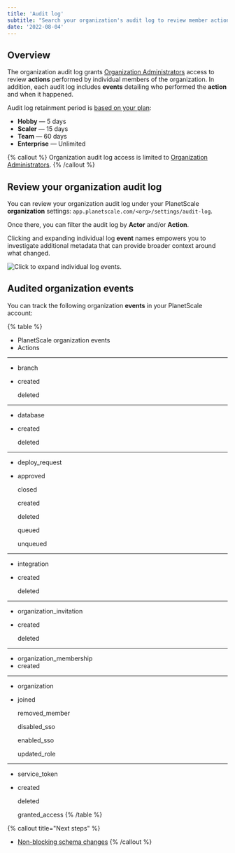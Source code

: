 ```yaml
---
title: 'Audit log'
subtitle: "Search your organization's audit log to review member actions and events."
date: '2022-08-04'
---
```


## Overview

The organization audit log grants [Organization Administrators](/docs/concepts/access-control#organization-administrator) access to review **actions** performed by individual members of the organization. In addition, each audit log includes **events** detailing who performed the **action** and when it happened.

Audit log retainment period is [based on your plan](/docs/concepts/billing#planetscale-plans):

- **Hobby** &mdash; 5 days
- **Scaler** &mdash; 15 days
- **Team** &mdash; 60 days
- **Enterprise** &mdash; Unlimited

{% callout %}
  Organization audit log access is limited to [Organization Administrators](/docs/concepts/access-control#organization-administrator).
{% /callout %}

## Review your organization audit log

You can review your organization audit log under your PlanetScale **organization** settings: `app.planetscale.com/<org>/settings/audit-log`.

Once there, you can filter the audit log by **Actor** and/or **Action**.

Clicking and expanding individual log **event** names empowers you to investigate additional metadata that can provide broader context around what changed.

![Click to expand individual log events.](/docs/concepts/audit-log/event.png)

## Audited organization events

You can track the following organization **events** in your PlanetScale account:

{% table %}
* PlanetScale organization events
* Actions
---
* branch
* created

  deleted
---
* database
* created

  deleted
---
* deploy_request
* approved

  closed

  created

  deleted

  queued

  unqueued
---
* integration
* created

  deleted
---
* organization_invitation
* created

  deleted
---
* organization_membership
* created
---
* organization
* joined

  removed_member

  disabled_sso

  enabled_sso

  updated_role
---
* service_token
* created

  deleted

  granted_access
{% /table %}

{% callout title="Next steps" %}
  * [Non-blocking schema changes](/docs/concepts/nonblocking-schema-changes)
{% /callout %}
